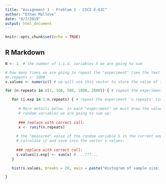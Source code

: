```yaml
---
title: "Assignment 1 - Problem 2 - CSCI E-63C"
author: "Ethan Mallove"
date: "9/7/2019"
output: html_document
---
```


```r
knitr::opts_chunk$set(echo = TRUE)
```

## R Markdown

```r
N <- 1  # the number of i.i.d. variables X we are going to sum

# how many times we are going to repeat the "experiment" (see the text above for what we now call an experiment):
#n.repeats <- 1000
s.values <- numeric() # we will use this vector to store the value of the sum, s, in each experiment

for (n.repeats in c(1, 100, 500, 1000, 2000)) { # repeat the experiment 'n.repeats' times

   for (i.exp in 1:n.repeats) { # repeat the experiment 'n.repeats' times
   
      # More details below. In each "experiment" we must draw the values x1, ..., xN of all the 
      # random variables we are going to sum up:
     
      ### replace with correct call: 
      x <- runif(n.repeats)
   
     # the "measured" value of the random variable S in the current experiment is the sum of x1...xN;
     # calculate it and save into the vector s.values:
      
     ### replace with correct call: 
     s.values[i.exp] <- sum(x) # ...???...
   }

   hist(s.values, breaks = 20, main = paste("Histogram of sample size: " , n.repeats))

}
```
